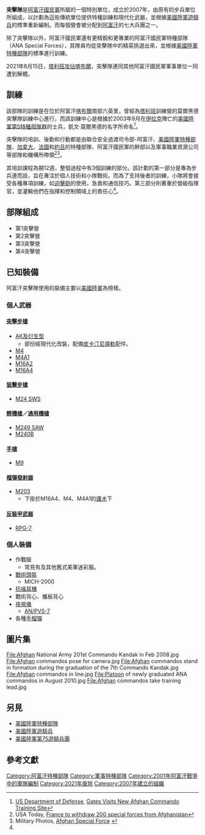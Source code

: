 {{NoteTA
|G1=Firearms
|G2=Military
|G3=長度單位
|G4=地區用語
|G5=地名
}}
{{Infobox military unit
|unit_name= 突擊隊
|image=ANA Commando Brigade SSI.svg
|image_size=150px
|caption= 徽章（2010年版本）
|image2= [[File:Platoon_of_newly_graduated_ANA_commandos_in_August_2010.jpg|300px]]
|caption2=
|dates= 2007—2021年
|country={{flagicon|Afghanistan|2002}} [[阿富汗伊斯蘭共和國|阿富汗伊斯蘭共和國]]
|branch= [[阿富汗軍事|阿富汗國民軍]]
|type=
|role= [[特種作戰|特種作戰]]、偵察
|size= 21,000人（2017年）<ref>{{cite web|url=http://www.nydailynews.com/news/world/2010/08/08/2010-08-08_afghan_tribesmen_going_commando.html |title=U.S. Special Forces train Afghans in own image, success could lead to troop withdrawals in region |publisher=NY Daily News |date=2010-08-08 |accessdate=2013-05-10}}</ref><ref>{{cite web|url=http://www.strategypage.com/htmw/htsf/articles/20100523.aspx |title=Special Operations: Afghans Create A-Teams |publisher=Strategypage.com |date=2010-05-23 |accessdate=2013-05-10}}</ref>
|command_structure= 阿富汗國民軍特種作戰司令部
|garrison= [[喀布爾省|喀布爾省]][[莫爾黑德|莫爾黑德]]軍營
|garrison_label=總部
|anniversaries=
|decorations=
|battle_honours=
<!-- DUI -->
|identification_symbol=
|identification_symbol_label=Distinctive unit insignia
 |identification_symbol_2=[[File:ANA_Commando_Brigade_Flag.svg|border]]
 |identification_symbol_2_label = 旗帜
}}

'''突擊隊'''是[[阿富汗軍事|阿富汗國民軍]]所屬的一個特別單位，成立於2007年，由原有的步兵單位所組成，以計劃為這些傳統單位提供特種訓練和現代化武器，並根據[[美國陸軍遊騎兵|美國陸軍遊騎兵]]的標準重新編制。而每個營會被分配到[[阿富汗|阿富汗]]的七大兵團之一。

除了突擊隊以外，阿富汗國民軍還有更精銳和更專業的阿富汗國民軍特種部隊（ANA Special Forces），其隊員均從突擊隊中的精英挑選出來，並根據[[美國陸軍特種部隊|美國陸軍特種部隊]]的標準進行訓練。

2021年8月15日，[[塔利班|塔利班]][[攻佔喀布爾_(2021年)|攻佔喀布爾]]，突擊隊連同其他阿富汗國民軍軍事單位一同遭到解體。

== 訓練 ==
該部隊的訓練是在位於阿富汗[[喀布爾|喀布爾]]南部六英里，曾經為[[塔利班|塔利班]]訓練營的莫爾黑德突擊隊訓練中心進行，而該訓練中心是根據於2003年9月在[[伊拉克|伊拉克]]陣亡的[[美國陸軍|美國陸軍]][[美國陸軍特種部隊|第5特種部隊群]]的士兵，凱文·莫爾黑德的名字所命名<ref name=autogenerated1>[[United_States_Department_of_Defense|US Department of Defense]], [http://www.defenselink.mil/news/newsarticle.aspx?id=46277 Gates Visits New Afghan Commando Training Site]</ref>。

突擊隊的培訓、後勤和行動都是由聯合安全過渡司令部-阿富汗、[[美國陸軍特種部隊|美國陸軍特種部隊]]、[[加拿大|加拿大]]、[[法國|法國]]和[[約旦|約旦]]的特種部隊、阿富汗國民軍的幹部以及軍事職業資源公司等部隊和機構所帶領<ref>USA Today, [http://www.usatoday.com/news/world/2006-12-17-afghanistan-france_x.htm France to withdraw 200 special forces from Afghanistan]</ref><ref>Military Photos, [http://www.militaryphotos.net/forums/showthread.php?t=126964 Afghan Special Force] {{webarchive|url=https://web.archive.org/web/20080225040946/http://www.militaryphotos.net/forums/showthread.php?t=126964 |date=2008-02-25 }}</ref>。

其培訓課程為期12週，整個過程中有3個訓練的部分。該計劃的第一部分是專為步兵連而設，旨在專注於個人技術和小隊戰術。而為了支持後者的訓練，小隊將會接受各種專項訓練，如[[迫擊砲|迫擊砲]]的使用，急救和通信技巧。第三部分則著重於營級指揮官，並灌輸他們在指揮和控制領域上的責任心<ref name=autogenerated1 />。

==部隊組成==
*第1突擊營
*第2突擊營
*第3突擊營
*第4突擊營

== 已知裝備 ==
阿富汗突擊隊使用的裝備主要以[[美國陸軍|美國陸軍]]為榜樣。

===個人武器===

====[[突擊步槍|突擊步槍]]====
* [[卡拉什尼科夫自動步槍|AK及衍生型]]
** 部份經現代化改裝，配備[[皮卡汀尼導軌|皮卡汀尼導軌]]配件。
* [[M4卡賓槍|M4]]
* [[M4卡賓槍|M4A1]]
* [[M16突擊步槍|M16A2]]
* [[M16突擊步槍|M16A4]]

====[[狙擊步槍|狙擊步槍]]====
* [[M24狙擊步槍|M24 SWS]]

====[[輕機槍|輕機槍]]／[[通用機槍|通用機槍]]====
* [[M249班用自動武器|M249 SAW]]
* [[M240通用機槍|M240B]]

====[[手槍|手槍]]====
* [[M9手槍|M9]]

====[[榴彈發射器|榴彈發射器]]====
* [[M203榴彈發射器|M203]]
** 下掛於M16A4、M4、M4A1的[[護木|護木]]下

====[[反裝甲武器|反裝甲武器]]====
* [[RPG-7|RPG-7]]

===個人裝備===
* 作戰服
** 常見有{{tsl|en|M81 Woodland}}及其他舊式美軍迷彩服。
* [[戰術頭盔|戰術頭盔]]
** MICH-2000
* [[抗噪耳機|抗噪耳機]]
* 戰術背心、攜板背心
* [[夜視儀|夜視儀]]
** [[AN/PVS-7夜視儀|AN/PVS-7]]
* 各種[[手榴彈|手榴彈]]

== 圖片集 ==
<gallery widths="200px" heights="200px" perrow="4">
File:Afghan National Army 201st Commando Kandak in Feb 2008.jpg
File:Afghan commandos pose for camera.jpg
File:Afghan commandos stand in formation during the graduation of the 7th Commando Kandak.jpg
File:Afghan commandos in line.jpg
File:Platoon of newly graduated ANA commandos in August 2010.jpg
File:Afghan commandos take training lead.jpg
</gallery>

== 另見 ==
* [[美國陸軍特種部隊|美國陸軍特種部隊]]
* [[美國陸軍遊騎兵|美國陸軍遊騎兵]]
* [[第75遊騎兵團|美國陸軍第75遊騎兵團]]

== 參考文獻 ==
<references/>

[[Category:阿富汗特種部隊|Category:阿富汗特種部隊]]
[[Category:軍事特種部隊|Category:軍事特種部隊]]
[[Category:2001年阿富汗戰爭中的軍隊編制|Category:2001年阿富汗戰爭中的軍隊編制]]
[[Category:2021年废除|Category:2021年废除]]
[[Category:2007年建立的組織|Category:2007年建立的組織]]